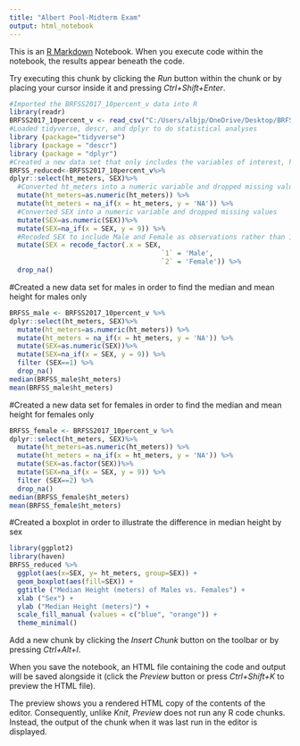 ```yaml
---
title: "Albert Pool-Midterm Exam"
output: html_notebook
---
```


This is an [R Markdown](http://rmarkdown.rstudio.com) Notebook. When you execute code within the notebook, the results appear beneath the code. 

Try executing this chunk by clicking the *Run* button within the chunk or by placing your cursor inside it and pressing *Ctrl+Shift+Enter*. 

```r
#Imported the BRFSS2017_10percent_v data into R
library(readr)
BRFSS2017_10percent_v <- read_csv("C:/Users/albjp/OneDrive/Desktop/BRFSS2017_10percent_v.csv")
#Loaded tidyverse, descr, and dplyr to do statistical analyses
library (package="tidyverse")
library (package = "descr")
library (package = "dplyr")
#Created a new data set that only includes the variables of interest, ht_meters and SEX
BRFSS_reduced<-BRFSS2017_10percent_v%>%
dplyr::select(ht_meters, SEX)%>%
  #Converted ht_meters into a numeric variable and dropped missing values
  mutate(ht_meters=as.numeric(ht_meters)) %>%
  mutate(ht_meters = na_if(x = ht_meters, y = 'NA')) %>%
  #Converted SEX into a numeric variable and dropped missing values
  mutate(SEX=as.numeric(SEX))%>%
  mutate(SEX=na_if(x = SEX, y = 9)) %>%
  #Recoded SEX to include Male and Female as observations rather than 1 and 2.
  mutate(SEX = recode_factor(.x = SEX, 
                                      `1` = 'Male',
                                      `2` = 'Female')) %>%
  drop_na()
```
#Created a new data set for males in order to find the median and mean height for males only
```r
BRFSS_male <- BRFSS2017_10percent_v %>%
dplyr::select(ht_meters, SEX)%>%
  mutate(ht_meters=as.numeric(ht_meters)) %>%
  mutate(ht_meters = na_if(x = ht_meters, y = 'NA')) %>%
  mutate(SEX=as.numeric(SEX))%>%
  mutate(SEX=na_if(x = SEX, y = 9)) %>%
  filter (SEX==1) %>%
  drop_na()
median(BRFSS_male$ht_meters)
mean(BRFSS_male$ht_meters)
```
#Created a new data set for females in order to find the median and mean height for females only
```r
BRFSS_female <- BRFSS2017_10percent_v %>%
dplyr::select(ht_meters, SEX)%>%
  mutate(ht_meters=as.numeric(ht_meters)) %>%
  mutate(ht_meters = na_if(x = ht_meters, y = 'NA')) %>%
  mutate(SEX=as.factor(SEX))%>%
  mutate(SEX=na_if(x = SEX, y = 9)) %>%
  filter (SEX==2) %>%
  drop_na()
median(BRFSS_female$ht_meters)
mean(BRFSS_female$ht_meters)
```
#Created a boxplot in order to illustrate the difference in median height by sex
```r
library(ggplot2)
library(haven)
BRFSS_reduced %>%
  ggplot(aes(x=SEX, y= ht_meters, group=SEX)) +    
  geom_boxplot(aes(fill=SEX)) +
  ggtitle ("Median Height (meters) of Males vs. Females") +
  xlab ("Sex") +
  ylab ("Median Height (meters)") +
  scale_fill_manual (values = c("blue", "orange")) +
  theme_minimal()
```
Add a new chunk by clicking the *Insert Chunk* button on the toolbar or by pressing *Ctrl+Alt+I*.

When you save the notebook, an HTML file containing the code and output will be saved alongside it (click the *Preview* button or press *Ctrl+Shift+K* to preview the HTML file).

The preview shows you a rendered HTML copy of the contents of the editor. Consequently, unlike *Knit*, *Preview* does not run any R code chunks. Instead, the output of the chunk when it was last run in the editor is displayed.
